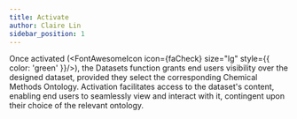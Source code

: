 ```yaml
---
title: Activate
author: Claire Lin
sidebar_position: 1
---
```



<SubTitle text="Activate and Control." />
<Reader text="Designer" />

Once activated (<FontAwesomeIcon icon={faCheck} size="lg" style={{ color: 'green' }}/>), the Datasets function grants end users visibility over the designed dataset, provided they select the corresponding Chemical Methods Ontology. Activation facilitates access to the dataset's content, enabling end users to seamlessly view and interact with it, contingent upon their choice of the relevant ontology.
